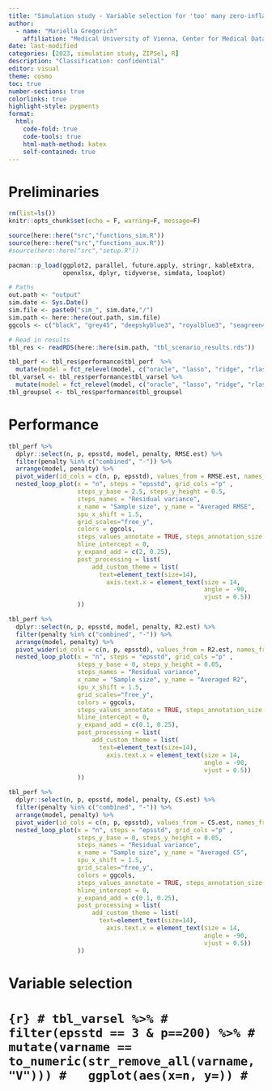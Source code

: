 ```yaml
---
title: "Simulation study - Variable selection for 'too' many zero-inflated predictors (ZIPSel)"
author:
  - name: "Mariella Gregorich"
    affiliation: "Medical University of Vienna, Center for Medical Data Science"
date: last-modified
categories: [2023, simulation study, ZIPSel, R]
description: "Classification: confidential"
editor: visual
theme: cosmo
toc: true  
number-sections: true
colorlinks: true
highlight-style: pygments
format:
  html: 
    code-fold: true
    code-tools: true
    html-math-method: katex
    self-contained: true
---
```



# Preliminaries

```r
rm(list=ls())
knitr::opts_chunk$set(echo = F, warning=F, message=F)

source(here::here("src","functions_sim.R"))
source(here::here("src","functions_aux.R"))
#source(here::here("src","setup.R"))

pacman::p_load(ggplot2, parallel, future.apply, stringr, kableExtra,
               openxlsx, dplyr, tidyverse, simdata, looplot)

# Paths
out.path <- "output"
sim.date <- Sys.Date()
sim.file <- paste0("sim_", sim.date,"/")
sim.path <- here::here(out.path, sim.file)
ggcols <- c("black", "grey45", "deepskyblue3", "royalblue3", "seagreen4", "lightcoral", "goldenrod3")

# Read in results
tbl_res <- readRDS(here::here(sim.path, "tbl_scenario_results.rds"))

tbl_perf <- tbl_res$performance$tbl_perf  %>% 
  mutate(model = fct_relevel(model, c("oracle", "lasso", "ridge", "rlasso", "lridge", "rgarrote", "random forest")))
tbl_varsel <- tbl_res$performance$tbl_varsel %>% 
  mutate(model = fct_relevel(model, c("oracle", "lasso", "ridge", "rlasso", "lridge", "rgarrote", "random forest")))
tbl_groupsel <- tbl_res$performance$tbl_groupsel
```


# Performance
```r
tbl_perf %>%
  dplyr::select(n, p, epsstd, model, penalty, RMSE.est) %>%
  filter(penalty %in% c("combined", "-")) %>%
  arrange(model, penalty) %>%
  pivot_wider(id_cols = c(n, p, epsstd), values_from = RMSE.est, names_from = model) %>%
  nested_loop_plot(x = "n", steps = "epsstd", grid_cols ="p" ,
                   steps_y_base = 2.5, steps_y_height = 0.5,
                   steps_names = "Residual variance",
                   x_name = "Sample size", y_name = "Averaged RMSE",
                   spu_x_shift = 1.5,
                   grid_scales="free_y",
                   colors = ggcols,
                   steps_values_annotate = TRUE, steps_annotation_size = 3,
                   hline_intercept = 0,
                   y_expand_add = c(2, 0.25),
                   post_processing = list(
                       add_custom_theme = list(
                         text=element_text(size=14),
                           axis.text.x = element_text(size = 14,
                                                      angle = -90,
                                                      vjust = 0.5))
                   )) 
```

```r
tbl_perf %>%
  dplyr::select(n, p, epsstd, model, penalty, R2.est) %>%
  filter(penalty %in% c("combined", "-")) %>%
  arrange(model, penalty) %>%
  pivot_wider(id_cols = c(n, p, epsstd), values_from = R2.est, names_from = model) %>%
  nested_loop_plot(x = "n", steps = "epsstd", grid_cols ="p" ,
                   steps_y_base = 0, steps_y_height = 0.05,
                   steps_names = "Residual variance",
                   x_name = "Sample size", y_name = "Averaged R2",
                   spu_x_shift = 1.5,
                   grid_scales="free_y",
                   colors = ggcols,
                   steps_values_annotate = TRUE, steps_annotation_size = 3,
                   hline_intercept = 0,
                   y_expand_add = c(0.1, 0.25),
                   post_processing = list(
                       add_custom_theme = list(
                         text=element_text(size=14),
                           axis.text.x = element_text(size = 14,
                                                      angle = -90,
                                                      vjust = 0.5))
                   )) 
```

```r
tbl_perf %>%
  dplyr::select(n, p, epsstd, model, penalty, CS.est) %>%
  filter(penalty %in% c("combined", "-")) %>%
  arrange(model, penalty) %>%
  pivot_wider(id_cols = c(n, p, epsstd), values_from = CS.est, names_from = model) %>%
  nested_loop_plot(x = "n", steps = "epsstd", grid_cols ="p" ,
                   steps_y_base = 0, steps_y_height = 0.05,
                   steps_names = "Residual variance",
                   x_name = "Sample size", y_name = "Averaged CS",
                   spu_x_shift = 1.5,
                   grid_scales="free_y",
                   colors = ggcols,
                   steps_values_annotate = TRUE, steps_annotation_size = 3,
                   hline_intercept = 0,
                   y_expand_add = c(0.1, 0.25),
                   post_processing = list(
                       add_custom_theme = list(
                         text=element_text(size=14),
                           axis.text.x = element_text(size = 14,
                                                      angle = -90,
                                                      vjust = 0.5))
                   )) 
```


# Variable selection

# ```{r}
# tbl_varsel %>%
#   filter(epsstd == 3 & p==200) %>%
#   mutate(varname == to_numeric(str_remove_all(varname, "V")))
#   ggplot(aes(x=n, y=))
# ```

